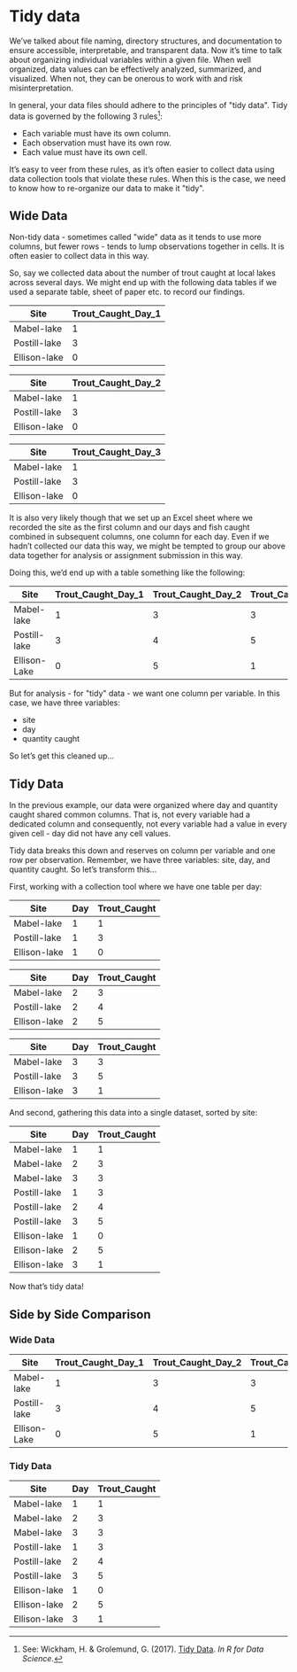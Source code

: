 # Tidy data

We've talked about file naming, directory structures, and documentation to ensure accessible, interpretable, and transparent data. Now it's time to talk about organizing individual variables within a given file. When well organized, data values can be effectively analyzed, summarized, and visualized. When not, they can be onerous to work with and risk misinterpretation.

In general, your data files should adhere to the principles of \"tidy data\". Tidy data is governed by the following 3 rules^[See: Wickham, H. & Grolemund, G. (2017). [Tidy Data](https://r4ds.had.co.nz/tidy-data.html). *In R for Data Science*.]:

* Each variable must have its own column.
* Each observation must have its own row.
* Each value must have its own cell.

It's easy to veer from these rules, as it's often easier to collect data using data collection tools that violate these rules. When this is the case, we need to know how to re-organize our data to make it \"tidy\".

## Wide Data

Non-tidy data - sometimes called \"wide\" data as it tends to use more columns, but fewer rows - tends to lump observations together in cells. It is often easier to collect data in this way.

So, say we collected data about the number of trout caught at local lakes across several days. We might end up with the following data tables if we used a separate table, sheet of paper etc. to record our findings.

| Site         | Trout_Caught_Day_1 |
| ------------ | ------------------ |
| Mabel-lake   | 1                  |
| Postill-lake | 3                  |
| Ellison-lake | 0                  |

| Site         | Trout_Caught_Day_2 |
| ------------ | ------------------ |
| Mabel-lake   | 1                  |
| Postill-lake | 3                  |
| Ellison-lake | 0                  |

| Site         | Trout_Caught_Day_3 |
| ------------ | ------------------ |
| Mabel-lake   | 1                  |
| Postill-lake | 3                  |
| Ellison-lake | 0                  |

It is also very likely though that we set up an Excel sheet where we recorded the site as the first column and our days and fish caught combined in subsequent columns, one column for each day. Even if we hadn't collected our data this way, we might be tempted to group our above data together for analysis or assignment submission in this way.

Doing this, we'd end up with a table something like the following:

| Site         | Trout_Caught_Day_1 | Trout_Caught_Day_2 | Trout_Caught_Day_3 |
| ------------ | ------------------- | -------------------- | -------------------- |
| Mabel-lake   | 1                   | 3                  | 3 |
| Postill-lake | 3                   | 4               | 5 |
| Ellison-Lake | 0                   | 5                    | 1 |

But for analysis - for \"tidy\" data - we want one column per variable. In this case, we have three variables:

* site
* day
* quantity caught

So let's get this cleaned up...

## Tidy Data

In the previous example, our data were organized where day and quantity caught shared common columns. That is, not every variable had a dedicated column and consequently, not every variable had a value in every given cell - day did not have any cell values.

Tidy data breaks this down and reserves on column per variable and one row per observation. Remember, we have three variables: site, day, and quantity caught. So let's transform this...

First, working with a collection tool where we have one table per day:

| Site         | Day  | Trout_Caught |
| ------------ | ---- | ------------ |
| Mabel-lake   | 1    | 1            |
| Postill-lake | 1    | 3            |
| Ellison-lake | 1    | 0            |

| Site         | Day  | Trout_Caught |
| ------------ | ---- | ------------ |
| Mabel-lake   | 2    | 3            |
| Postill-lake | 2    | 4            |
| Ellison-lake | 2    | 5            |

| Site         | Day  | Trout_Caught |
| ------------ | ---- | ------------ |
| Mabel-lake   | 3    | 3            |
| Postill-lake | 3    | 5            |
| Ellison-lake | 3    | 1            |

And second, gathering this data into a single dataset, sorted by site:

| Site         | Day  | Trout_Caught |
| ------------ | ---- | ------------ |
| Mabel-lake   | 1    | 1            |
| Mabel-lake   | 2    | 3            |
| Mabel-lake   | 3    | 3            |
| Postill-lake | 1    | 3            |
| Postill-lake | 2    | 4            |
| Postill-lake | 3    | 5            |
| Ellison-lake | 1    | 0            |
| Ellison-lake | 2    | 5            |
| Ellison-lake | 3    | 1            |

Now that's tidy data!

## Side by Side Comparison

### Wide Data {-}

| Site         | Trout_Caught_Day_1 | Trout_Caught_Day_2 | Trout_Caught_Day_3 |
| ------------ | ------------------ | ------------------ | ------------------ |
| Mabel-lake   | 1                  | 3                  | 3                  |
| Postill-lake | 3                  | 4                  | 5                  |
| Ellison-Lake | 0                  | 5                  | 1                  |

### Tidy Data {-}

| Site         | Day  | Trout_Caught |
| ------------ | ---- | ------------ |
| Mabel-lake   | 1    | 1            |
| Mabel-lake   | 2    | 3            |
| Mabel-lake   | 3    | 3            |
| Postill-lake | 1    | 3            |
| Postill-lake | 2    | 4            |
| Postill-lake | 3    | 5            |
| Ellison-lake | 1    | 0            |
| Ellison-lake | 2    | 5            |
| Ellison-lake | 3    | 1            |

